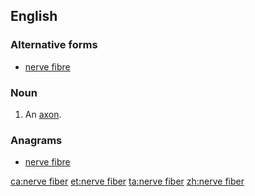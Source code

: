 ==English==

===Alternative forms===
* [[nerve fibre]]

===Noun===
{{en-noun|head=[[nerve]] [[fiber]]}}

# {{context|anatomy|lang=en}} An [[axon]].

===Anagrams===
* [[nerve fibre#English|nerve fibre]]

[[ca:nerve fiber]]
[[et:nerve fiber]]
[[ta:nerve fiber]]
[[zh:nerve fiber]]